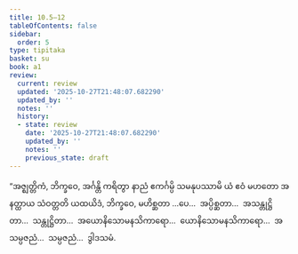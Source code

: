 ```yaml
---
title: 10.5–12
tableOfContents: false
sidebar:
  order: 5
type: tipitaka
basket: su
book: a1
review:
  current: review
  updated: '2025-10-27T21:48:07.682290'
  updated_by: ''
  notes: ''
  history:
  - state: review
    date: '2025-10-27T21:48:07.682290'
    updated_by: ''
    notes: ''
    previous_state: draft
---
```



<ReviewStatus review={frontmatter.review} showDetails={true} />

<HypothesisAnnotation frontmatter={frontmatter} />

<DynamicBreadcrumb />

<Division number="102–109" book="a1" e="ch" v="15">

<Paragraph number="214" book="a1">
“အဇ္ဈတ္တိကံ, ဘိက္ခဝေ, အင်္ဂန္တိ ကရိတွာ နာညံ ဧကင်္ဂမ္ပိ သမနုပဿာမိ ယံ ဧဝံ မဟတော အနတ္ထာယ သံဝတ္တတိ ယထယိဒံ, ဘိက္ခဝေ, မဟိစ္ဆတာ …ပေ…  အပ္ပိစ္ဆတာ…  အသန္တုဋ္ဌိတာ…  သန္တုဋ္ဌိတာ…  အယောနိသောမနသိကာရော…  ယောနိသောမနသိကာရော…  အသမ္ပဇညံ…  သမ္ပဇညံ…  ဒွါဒသမံ.
</Paragraph>
</Division>